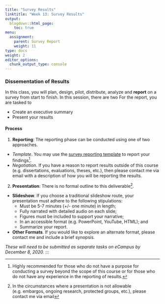 ```yaml
---
title: "Survey Results"
linktitle: "Week 13: Survey Results"
output:
  blogdown::html_page:
    toc: true
menu:
  assignment:
    parent: Survey Report
    weight: 11
type: docs
weight: 2
editor_options: 
  chunk_output_type: console
---
```


### Dissementation of Results
In this class, you will plan, design, pilot, distribute, analyze and **report** on a survey from start to finish. In this session, there are two For the report, you are tasked to

- Create an executive summary
- Present your results

#### Process
1. **Reporting**: The reporting phase can be conducted using one of two approaches. 
  - *Template*. You may use the [survey reporting template](/projects/ReportTemplate.docx) to report your findings^[Highly recommended for those who do not have a purpose for conducting a survey beyond the scope of this course or for those who do not have any experience in the reporting of results.].
  - *Negotiation*. If you have a reason to report results outside of this course (e.g. dissertations, evaluations, theses, etc.), then please contact me via email with a description of how you will be reporting the results. 
2. **Presentation**: There is no formal outline to this deliverable^[In the circumstances where a presentation is not allowable (e.g. embargos, ongoing research, protected groups, etc.), please contact me via email]. 
  - **Slideshow**. If you choose a traditional slideshow route, your presentation must adhere to the following stipulations:
    - Must be 5-7 minutes (+/- one minute) in length;
    - Fully narrated with detailed audio on each slide;
    - Figures must be included to support your narrative;
    - In an accessible format (e.g. PowerPoint, YouTube, HTML); and
    - Summarize your report.
  - **Other Formats**. If you would like to explore an alternate format, please contact me and include a brief synopsis.

*These will need to be submitted as separate tasks on eCampus by December 8, 2020.*
:::
